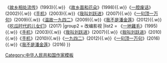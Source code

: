{{Navbox
|title= [[刘震云]]作品
|name= 刘震云
|image  = 
|titlestyle = 
|groupstyle =
|group1 = [[长篇小说]]
|list1 = 
《[[故乡天下黄花]]》(1991){{.w}} 《[[故乡相处流传]]》(1993){{.w}} 《[[故乡面和花朵]]》(1998){{.w}}《[[一腔废话]]》(2002){{.w}}《[[手机_(2003年小说)|手机]]》(2003){{.w}}《[[我叫刘跃进]]》(2007){{.w}}《[[一句顶一万句]]》(2009){{.w}}《[[温故一九四二]]》(2009){{.w}}《[[我不是潘金莲]]》(2012){{.w}}《[[吃瓜时代的儿女们]]》(2017)
|group2 = 改编影视
|list2 = 《[[一地雞毛]]》(1995){{.w}}《[[手机_(电影)|手机]]》(2003){{.w}}《[[我叫刘跃进 _(电影)|我叫刘跃进]]》(2007){{.w}}《[[我叫刘跃进 _(电视剧)|我叫刘跃进]]》(2010){{.w}}《[[手机_(电影)|手机]]》(2010){{.w}}《[[一九四二]]》(2012){{.w}}《[[一句顶一万句 (电影)|一句顶一万句]]》(2016){{.w}}《[[我不是潘金莲 (电影)|我不是潘金莲]]》(2016)
}}
<noinclude>
[[Category:中华人民共和国作家模板]]
[[Category:刘震云小说| ]]
</noinclude>